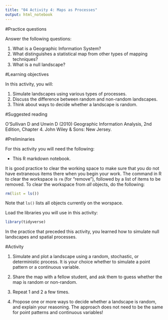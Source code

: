 ```yaml
---
title: "04 Activity 4: Maps as Processes"
output: html_notebook
---
```


#Practice questions

Answer the following questions:

1. What is a Geographic Information System?
2. What distinguishes a statistical map from other types of mapping techniques?
3. What is a null landscape?

#Learning objectives

In this activity, you will:

1. Simulate landscapes using various types of processes.
2. Discuss the difference between random and non-random landscapes.
3. Think about ways to decide whether a landscape is random.

#Suggested reading

O'Sullivan D and Unwin D (2010) Geographic Information Analysis, 2nd Edition, Chapter 4. John Wiley & Sons: New Jersey.

#Preliminaries

For this activity you will need the following:

* This R markdown notebook.

It is good practice to clear the working space to make sure that you do not have extraneous items there when you begin your work. The command in R to clear the workspace is `rm` (for "remove"), followed by a list of items to be removed. To clear the workspace from _all_ objects, do the following:
```r
rm(list = ls())
```

Note that `ls()` lists all objects currently on the worspace.

Load the libraries you will use in this activity:
```r
library(tidyverse)
```

In the practice that preceded this activity, you learned how to simulate null landscapes and spatial processes. 

#Activity

1. Simulate and plot a landscape using a random, stochastic, or deterministic process. It is your choice whether to simulate a point pattern or a continuous variable.

2. Share the map with a fellow student, and ask them to guess whether the map is random or non-random.

3. Repeat 1 and 2 a few times.

4. Propose one or more ways to decide whether a landscape is random, and explain your reasoning. The approach does not need to be the same for point patterns and continuous variables!